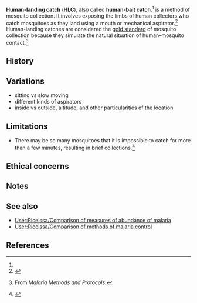 '''Human-landing catch''' ('''HLC'''), also called '''human-bait catch''',<ref name="1977_service" /> is a method of mosquito collection. It involves exposing the limbs of human collectors who catch mosquitoes as they land using a mouth or mechanical aspirator.<ref>{{cite web |url=https://archive.epa.gov/osa/hsrb/web/pdf/d1-mosquito-aspiration-training-materials.pdf |accessdate=January 12, 2017 |title=CLBR Training Manual §1.a. Observing mosquito landings and learning mechanical aspiration |date=September 2006 |publisher=Carroll-Loye Biological Research}}</ref> Human-landing catches are considered the [[Gold standard (test)|gold standard]] of mosquito collection because they simulate the natural situation of human–mosquito contact.<ref>{{cite journal |first=John C. |last=Beier |title=Vector Incrimination and Entomological Inoculation Rates |journal=Methods in Molecular Medicine |volume=72 |year=2002}} From ''Malaria Methods and Protocols''.</ref>{{rp|5}}

==History==

==Variations==

* sitting vs slow moving
* different kinds of aspirators
* inside vs outside, altitude, and other particularities of the location

==Limitations==

* There may be so many mosquitoes that it is impossible to catch for more than a few minutes, resulting in brief collections.<ref name="1977_service">{{cite journal |first=M. W. |last=Service |year=1977 |title=A critical review of procedures for sampling populations of adult mosquitoes |volume=67 |journal=Bulletin of Entomological Research |pages=343–382}}</ref>{{rp|346}}

==Ethical concerns==

==Notes==

{{quote|text=Human landing catch (HLC) is the most frequently used and considered as the reference method. It allows sampling mosquitoes that are aggressive against human, either endophagous or exophagous. It is the most reliable measure of human-vector contact for evaluating malaria transmission. On the other hand, it raises the ethical question of potential risk for collectors that are submitted to mosquito bite susceptible to transmit various pathogens. Results depend on collectors skills and on the attraction he/she exerts on mosquitoes.<ref>{{Cite journal| doi = 10.1186/1475-2875-10-270| issn = 1475-2875| volume = 10| pages = 270| last1 = Ndiath| first1 = Mamadou O| last2 = Mazenot| first2 = Catherine| last3 = Gaye| first3 = Ablaye| last4 = Konate| first4 = Lassana| last5 = Bouganali| first5 = Charles| last6 = Faye| first6 = Ousmane| last7 = Sokhna| first7 = Cheikh| last8 = Trape| first8 = Jean-Francois| title = Methods to collect Anopheles mosquitoes and evaluate malaria transmission: A comparative study in two villages in Senegal| journal = Malaria Journal| accessdate = 2017-01-13| date = 2011-09-19| url = http://www.ncbi.nlm.nih.gov/pmc/articles/PMC3189183/| pmid = 21929747| pmc = 3189183}}</ref>}}

{{quote|text=The gold standard is to use human landing catches where mosquitoes are collected off the exposed limbs of human collectors. This is however an unsatisfactory method since it potentially exposes individuals to a range of mosquito-borne diseases.<ref>{{Cite journal| doi = 10.1371/journal.pone.0138735| issn = 1932-6203| volume = 10| issue = 9| pages = –0138735| last1 = Tangena| first1 = Julie-Anne A.| last2 = Thammavong| first2 = Phoutmany| last3 = Hiscox| first3 = Alexandra| last4 = Lindsay| first4 = Steve W.| last5 = Brey| first5 = Paul T.| title = The Human-Baited Double Net Trap: An Alternative to Human Landing Catches for Collecting Outdoor Biting Mosquitoes in Lao PDR| journal = PLOS ONE| accessdate = 2017-01-13| date = 2015-09-18| url = http://journals.plos.org/plosone/article?id=10.1371/journal.pone.0138735}}</ref>}}

{{quote|text=Human landing catches (HLCs) are currently the preferred method to determine vector human biting rates (HBRs), which are key determinants of entomologic inoculation rates and important measures for assessing the impact of vector control efforts. Although HLCs are the most direct means of establishing HBRs, they are labor-intensive, and their use is facing increasing ethical concerns.

[...]

The gold standard method for determining the HBR is the human landing catch (HLC) because mosquitoes are captured by aspiration as they land and attempt to feed on collectors<ref>{{Cite journal| doi = 10.4269/ajtmh.2010.10-0088| issn = 0002-9637| volume = 83| issue = 4| pages = 838–842| last1 = Fornadel| first1 = Christen M.| last2 = Norris| first2 = Laura C.| last3 = Norris| first3 = Douglas E.| title = Centers for Disease Control Light Traps for Monitoring Anopheles arabiensis Human Biting Rates in an Area with Low Vector Density and High Insecticide-Treated Bed Net Use| journal = The American Journal of Tropical Medicine and Hygiene| accessdate = 2017-01-13| date = 2010-10-05| url = http://www.ncbi.nlm.nih.gov/pmc/articles/PMC2946753/| pmid = 20889876| pmc = 2946753}}</ref>}}

==See also==

* [[User:Riceissa/Comparison of measures of abundance of malaria]]
* [[User:Riceissa/Comparison of methods of malaria control]]

==References==

{{Reflist|30em}}
